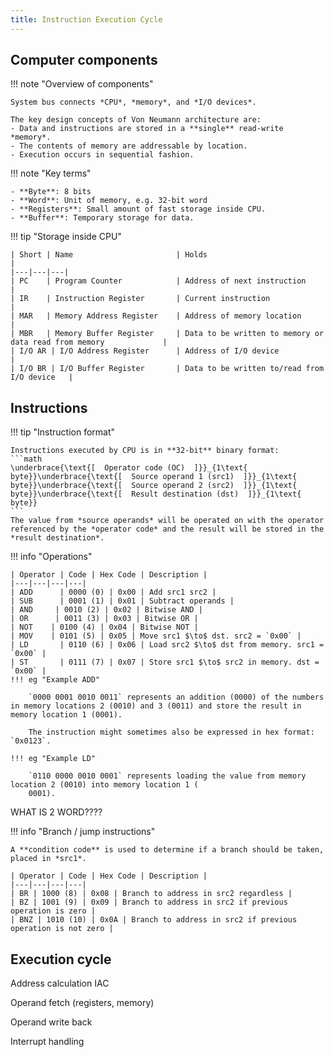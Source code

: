 ```yaml
---
title: Instruction Execution Cycle
---
```


## Computer components

!!! note "Overview of components"

    System bus connects *CPU*, *memory*, and *I/O devices*.

    The key design concepts of Von Neumann architecture are:
    - Data and instructions are stored in a **single** read-write *memory*.
    - The contents of memory are addressable by location.
    - Execution occurs in sequential fashion.

!!! note "Key terms"

    - **Byte**: 8 bits
    - **Word**: Unit of memory, e.g. 32-bit word
    - **Registers**: Small amount of fast storage inside CPU.
    - **Buffer**: Temporary storage for data.

!!! tip "Storage inside CPU"

    | Short | Name                       | Holds                                                                 |
    |---|---|---|
    | PC    | Program Counter            | Address of next instruction                                             |
    | IR    | Instruction Register       | Current instruction                                               |
    | MAR   | Memory Address Register    | Address of memory location                                        |
    | MBR   | Memory Buffer Register     | Data to be written to memory or data read from memory             |
    | I/O AR | I/O Address Register      | Address of I/O device                                             |
    | I/O BR | I/O Buffer Register       | Data to be written to/read from I/O device   |


## Instructions

!!! tip "Instruction format"

    Instructions executed by CPU is in **32-bit** binary format:
    ```math
    \underbrace{\text{[  Operator code (OC)  ]}}_{1\text{ byte}}\underbrace{\text{[  Source operand 1 (src1)  ]}}_{1\text{ byte}}\underbrace{\text{[  Source operand 2 (src2)  ]}}_{1\text{ byte}}\underbrace{\text{[  Result destination (dst)  ]}}_{1\text{ byte}}
    ```
    The value from *source operands* will be operated on with the operator referenced by the *operator code* and the result will be stored in the *result destination*.

!!! info "Operations"

    | Operator | Code | Hex Code | Description |
    |---|---|---|---|
    | ADD      | 0000 (0) | 0x00 | Add src1 src2 |
    | SUB      | 0001 (1) | 0x01 | Subtract operands |
    | AND     | 0010 (2) | 0x02 | Bitwise AND |
    | OR      | 0011 (3) | 0x03 | Bitwise OR |
    | NOT    | 0100 (4) | 0x04 | Bitwise NOT |
    | MOV    | 0101 (5) | 0x05 | Move src1 $\to$ dst. src2 = `0x00` | 
    | LD       | 0110 (6) | 0x06 | Load src2 $\to$ dst from memory. src1 = `0x00` |
    | ST       | 0111 (7) | 0x07 | Store src1 $\to$ src2 in memory. dst = `0x00` |
    !!! eg "Example ADD"
    
        `0000 0001 0010 0011` represents an addition (0000) of the numbers in memory locations 2 (0010) and 3 (0011) and store the result in memory location 1 (0001).

        The instruction might sometimes also be expressed in hex format: `0x0123`.
    
    !!! eg "Example LD"
    
        `0110 0000 0010 0001` represents loading the value from memory location 2 (0010) into memory location 1 (
        0001).

WHAT IS 2 WORD????

!!! info "Branch / jump instructions"

    A **condition code** is used to determine if a branch should be taken, placed in *src1*.

    | Operator | Code | Hex Code | Description |
    |---|---|---|---|
    | BR | 1000 (8) | 0x08 | Branch to address in src2 regardless |
    | BZ | 1001 (9) | 0x09 | Branch to address in src2 if previous operation is zero |
    | BNZ | 1010 (10) | 0x0A | Branch to address in src2 if previous operation is not zero |

## Execution cycle



Address calculation IAC

Operand fetch (registers, memory)

Operand write back

Interrupt handling